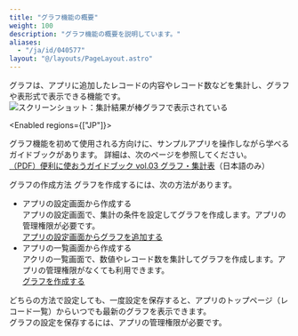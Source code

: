 ```yaml
---
title: "グラフ機能の概要"
weight: 100
description: "グラフ機能の概要を説明しています。"
aliases:
  - "/ja/id/040577"
layout: "@/layouts/PageLayout.astro"
---
```




グラフは、アプリに追加したレコードの内容やレコード数などを集計し、グラフや表形式で表示できる機能です。
<Img src="/k/kintone/img-ja/whatsgraph_img02.png" alt="スクリーンショット：集計結果が棒グラフで表示されている" />

<Enabled regions={["JP"]}>

<Hint>

グラフ機能を初めて使用される方向けに、サンプルアプリを操作しながら学べるガイドブックがあります。
詳細は、次のページを参照してください。  
[（PDF）便利に使おうガイドブック vol.03 グラフ・集計表](https://kintone.cybozu.co.jp/material/pdf/kintone_guidebook_vol03.pdf)（日本語のみ）


</Hint>


</Enabled>

<Heading id="report__index_10">グラフの作成方法</Heading>
グラフを作成するには、次の方法があります。

* アプリの設定画面から作成する  
  アプリの設定画面で、集計の条件を設定してグラフを作成します。アプリの管理権限が必要です。  
  [アプリの設定画面からグラフを追加する](/k/ja/id/040586.html)
* アプリの一覧画面から作成する  
  アクリの一覧画面で、数値やレコード数を集計してグラフを作成します。アプリの管理権限がなくても利用できます。  
  [グラフを作成する](/k/ja/id/040468.html)

どちらの方法で設定しても、一度設定を保存すると、アプリのトップページ（レコード一覧）からいつでも最新のグラフを表示できます。  
グラフの設定を保存するには、アプリの管理権限が必要です。
